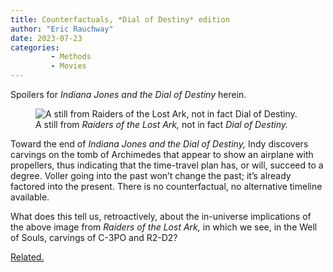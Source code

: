 ```yaml
---
title: Counterfactuals, *Dial of Destiny* edition
author: "Eric Rauchway"
date: 2023-07-23
categories:
         - Methods
         - Movies
---
```


Spoilers for *Indiana Jones and the Dial of Destiny* herein. 

![A still from *Raiders of the Lost Ark,* not in fact *Dial of Destiny.*](sw_raiders.png)

Toward the end of *Indiana Jones and the Dial of Destiny,* Indy discovers carvings on the tomb of Archimedes that appear to show an airplane with propellers, thus indicating that the time-travel plan has, or will, succeed to a degree. Voller going into the past won't change the past; it's already factored into the present. There is no counterfactual, no alternative timeline available.

What does this tell us, retroactively, about the in-universe implications of the above image from *Raiders of the Lost Ark,* in which we see, in the Well of Souls, carvings of C-3PO and R2-D2?

[Related.](https://imgur.com/a/xNGNO)

